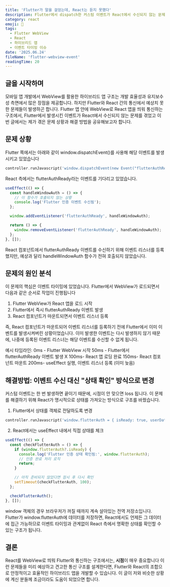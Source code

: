 ```yaml
---
title: 'Flutter가 말을 걸었는데, React는 듣지 못했다'
description: Flutter에서 dispatch한 커스텀 이벤트가 React에서 수신되지 않는 문제, 원인은 바로 ‘타이밍’
category: react
emoji: 📡
tags:
  - Flutter WebView
  - React
  - 하이브리드 앱
  - 이벤트 타이밍 이슈
date: '2025.06.24'
fileName: 'flutter-webview-event'
readingTime: 20
---
```


## 글을 시작하며

모바일 앱 개발에서 WebView를 활용한 하이브리드 앱 구조는 개발 효율성과 유지보수성 측면에서 많은 장점을 제공합니다. 하지만 Flutter와 React 간의 통신에서 예상치 못한 문제들이 발생하곤 합니다.
Flutter 앱 안에 WebView로 React 앱을 띄워 통신하는 구조에서, Flutter에서 발생시킨 이벤트가 React에서 수신되지 않는 문제를 겪었고
이번 글에서는 제가 겪은 문제 상황과 해결 방법을 공유해보고자 합니다.

## 문제 상황

Flutter 쪽에서는 아래와 같이 window.dispatchEvent()를 사용해 해당 이벤트를 발생시키고 있었습니다

```dart
controller.runJavascript('window.dispatchEvent(new Event("flutterAuthReady"));');
```

React 측에서는 flutterAuthReady라는 이벤트를 기다리고 있었습니다.

```jsx
useEffect(() => {
  const handleWindowAuth = () => {
    // 이 함수가 호출되지 않는 상황
    console.log('Flutter 인증 이벤트 수신됨');
  };

  window.addEventListener('flutterAuthReady', handleWindowAuth);

  return () => {
    window.removeEventListener('flutterAuthReady', handleWindowAuth);
  };
}, []);
```

React 컴포넌트에서 flutterAuthReady 이벤트를 수신하기 위해 이벤트 리스너를 등록했지만, 예상과 달리 handleWindowAuth 함수가 전혀 호출되지 않았습니다.

## 문제의 원인 분석

이 문제의 핵심은 이벤트 타이밍에 있었습니다. Flutter에서 WebView가 로드되면서 다음과 같은 순서로 작업이 진행됩니다

1. Flutter WebView가 React 앱을 로드 시작
2. Flutter에서 즉시 flutterAuthReady 이벤트 발생
3. React 컴포넌트가 마운트되면서 이벤트 리스너 등록

즉, React 컴포넌트가 마운트되어 이벤트 리스너를 등록하기 전에 Flutter에서 이미 이벤트를 발생시켜버린 상황이었습니다. 이미 발생한 이벤트는 다시 발생하지 않기 때문에, 나중에 등록된 이벤트 리스너는 해당 이벤트를 수신할 수 없게 됩니다.

예시 타임라인:
0ms - Flutter WebView 시작
50ms - Flutter에서 flutterAuthReady 이벤트 발생 X
100ms- React 앱 로딩 완료
150ms- React 컴포넌트 마운트
200ms- useEffect 실행, 이벤트 리스너 등록 (이미 늦음)

## 해결방법: 이벤트 수신 대신 "상태 확인" 방식으로 변경

커스텀 이벤트는 한 번 발생하면 끝이기 때문에, 시점이 안 맞으면 loss 됩니다.
이 문제를 해결하기 위해 React가 명시적으로 상태를 가져오는 방식으로 구조를 바꿨습니다.

1. Flutter에서 상태를 객체로 전달하도록 변경

```dart
controller.runJavascript('window.flutterAuth = { isReady: true, userData: {/* 사용자 데이터 */} }');
```

2. React에서는 useEffect 내에서 직접 상태를 체크

```jsx
useEffect(() => {
  const checkFlutterAuth = () => {
    if (window.flutterAuth?.isReady) {
      console.log('Flutter 인증 상태 확인됨:', window.flutterAuth);
      // 인증 완료 처리 로직
      return;
    }

    // 아직 준비되지 않았다면 잠시 후 다시 확인
    setTimeout(checkFlutterAuth, 100);
  };

  checkFlutterAuth();
}, []);
```

window 객체의 경우 브라우저가 꺼질 때까지 계속 살아있는 전역 저장소입니다. Flutter가 window.flutterAuth에 데이터를 저장하면, React에서도 언제든 그 데이터에 접근 가능하므로 이벤트 타이밍과 관계없이 React 측에서 명확한 상태를 확인할 수 있는 구조가 됩니다.

## 결론

React를 WebView로 띄워 Flutter와 통신하는 구조에서는, **시점**이 매우 중요합니다
이런 문제들을 미리 예상하고 견고한 통신 구조를 설계한다면, Flutter와 React의 조합으로 안정적이고 효율적인 하이브리드 앱을 개발할 수 있습니다.
이 글이 저와 비슷한 상황에 계신 분들께 조금이라도 도움이 되었으면 합니다.
